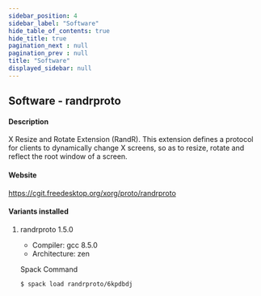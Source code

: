 ```yaml
---
sidebar_position: 4
sidebar_label: "Software"
hide_table_of_contents: true
hide_title: true
pagination_next : null
pagination_prev : null
title: "Software"
displayed_sidebar: null
---
```


## Software - randrproto


#### Description
X Resize and Rotate Extension (RandR). This extension defines a protocol for clients to dynamically change X screens, so as to resize, rotate and reflect the root window of a screen.

#### Website
https://cgit.freedesktop.org/xorg/proto/randrproto

#### Variants installed

1. randrproto 1.5.0

    - Compiler: gcc 8.5.0
    - Architecture: zen

    Spack Command
    ```bash
    $ spack load randrproto/6kpdbdj
    ```
